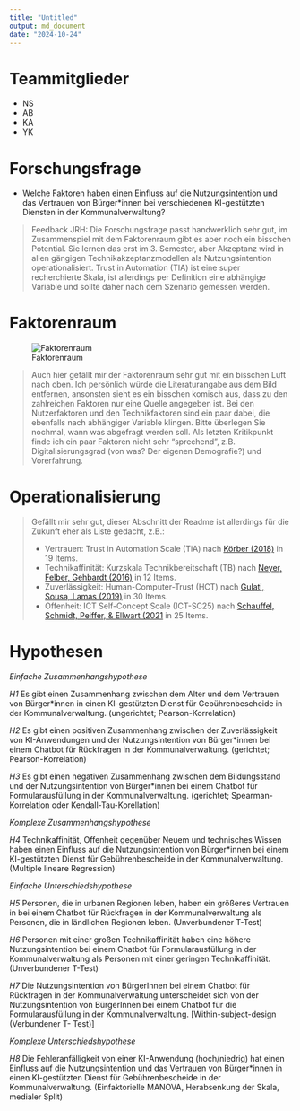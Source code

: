 ```yaml
---
title: "Untitled"
output: md_document
date: "2024-10-24"
---
```


# Teammitglieder
* NS
* AB
* KA
* YK

# Forschungsfrage
* Welche Faktoren haben einen Einfluss auf die Nutzungsintention und das Vertrauen von Bürger*innen bei verschiedenen KI-gestützten Diensten in der Kommunalverwaltung?

> Feedback JRH: Die Forschungsfrage passt handwerklich sehr gut, im Zusammenspiel mit dem Faktorenraum gibt es aber noch ein bisschen Potential. Sie lernen das erst im 3. Semester, aber Akzeptanz wird in allen gängigen Technikakzeptanzmodellen als Nutzungsintention operationalisiert. Trust in Automation (TIA) ist eine super recherchierte Skala, ist allerdings per Definition eine abhängige Variable und sollte daher nach dem Szenario gemessen werden. 

# Faktorenraum
![Faktorenraum](readme_files/Faktorenraum_Gruppe 1.png)

> Auch hier gefällt mir der Faktorenraum sehr gut mit ein bisschen Luft nach oben. Ich persönlich würde die Literaturangabe aus dem Bild entfernen, ansonsten sieht es ein bisschen komisch aus, dass zu den zahlreichen Faktoren nur eine Quelle angegeben ist. Bei den Nutzerfaktoren und den Technikfaktoren sind ein paar dabei, die ebenfalls nach abhängiger Variable klingen. Bitte überlegen Sie nochmal, wann was abgefragt werden soll. Als letzten Kritikpunkt finde ich ein paar Faktoren nicht sehr "sprechend", z.B. Digitalisierungsgrad (von was? Der eigenen Demografie?) und Vorerfahrung.

# Operationalisierung
> Gefällt mir sehr gut, dieser Abschnitt der Readme ist allerdings für die Zukunft eher als Liste gedacht, z.B.: 
>
* Vertrauen: Trust in Automation Scale (TiA) nach [Körber (2018)](https://link.springer.com/chapter/10.1007/978-3-319-96074-6_2 "Körber, M.(2018. Theoretical Considerations and Development of a Questionnaire to Measure Trust in Automation. In: Proceedings of the 20th Congress of the International Ergonomics Association (IEA 2018), Springer, Cham.") in 19 Items.
* Technikaffinität: Kurzskala Technikbereitschaft (TB) nach [Neyer, Felber, Gehbardt (2016)](https://doi.org/10.6102/zis244 "Neyer, F. J., Felber, J., & Gebhardt, C.(2016)") in 12 Items.
* Zuverlässigkeit: Human-Computer-Trust (HCT) nach [Gulati, Sousa, Lamas (2019)](https://doi.org/10.1080/0144929X.2019.1656779 "Gulati, S., Sousa, S., Lamas, D.(2019)") in 30 Items. 
* Offenheit: ICT Self-Concept Scale (ICT-SC25) nach [Schauffel, Schmidt, Peiffer, & Ellwart (2021](https://doi.org/10.6102/zis308_exz "Schauffel, N., Schmidt, I., Peiffer, H., & Ellwart, T.(2021)") in 25 Items.

# Hypothesen

*Einfache Zusammenhangshypothese*

*H1* Es gibt einen Zusammenhang zwischen dem Alter und dem Vertrauen von Bürger*innen in einen KI-gestützten Dienst für Gebührenbescheide in der Kommunalverwaltung. (ungerichtet; Pearson-Korrelation)

*H2* Es gibt einen positiven Zusammenhang zwischen der Zuverlässigkeit von KI-Anwendungen und der Nutzungsintention von Bürger*innen bei einem Chatbot für Rückfragen in der Kommunalverwaltung. (gerichtet; Pearson-Korrelation)

*H3* Es gibt einen negativen Zusammenhang zwischen dem Bildungsstand und der Nutzungsintention von Bürger*innen bei einem Chatbot für Formularausfüllung in der Kommunalverwaltung. (gerichtet; Spearman-Korrelation oder Kendall-Tau-Korellation)

*Komplexe Zusammenhangshypothese*

*H4* Technikaffinität, Offenheit gegenüber Neuem und technisches Wissen haben einen Einfluss auf die Nutzungsintention von Bürger*innen bei einem KI-gestützten Dienst für Gebührenbescheide in der Kommunalverwaltung. (Multiple lineare Regression)

*Einfache Unterschiedshypothese*

*H5* Personen, die in urbanen Regionen leben, haben ein größeres Vertrauen in bei einem Chatbot für Rückfragen in der Kommunalverwaltung als Personen, die in ländlichen Regionen leben. (Unverbundener T-Test)

*H6* Personen mit einer großen Technikaffinität haben eine höhere Nutzungsintention bei einem Chatbot für Formularausfüllung in der Kommunalverwaltung als Personen mit einer geringen Technikaffinität. (Unverbundener T-Test)

*H7*  Die Nutzungsintention von BürgerInnen bei einem Chatbot für Rückfragen in der Kommunalverwaltung unterscheidet sich von der Nutzungsintention von BürgerInnen bei einem Chatbot für die Formularausfüllung in der Kommunalverwaltung. [Within-subject-design (Verbundener T- Test)]

*Komplexe Unterschiedshypothese*

*H8* Die Fehleranfälligkeit von einer KI-Anwendung (hoch/niedrig) hat einen Einfluss auf die Nutzungsintention und das Vertrauen von Bürger*innen in einen KI-gestützten Dienst für Gebührenbescheide in der Kommunalverwaltung. (Einfaktorielle MANOVA, Herabsenkung der Skala, medialer Split)


